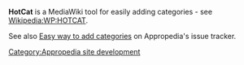 '''HotCat''' is a MediaWiki tool for easily adding categories - see [[Wikipedia:WP:HOTCAT]].

See also [http://openpario.mime.oregonstate.edu/issues/1188 Easy way to add categories] on Appropedia's issue tracker.

[[Category:Appropedia site development]]